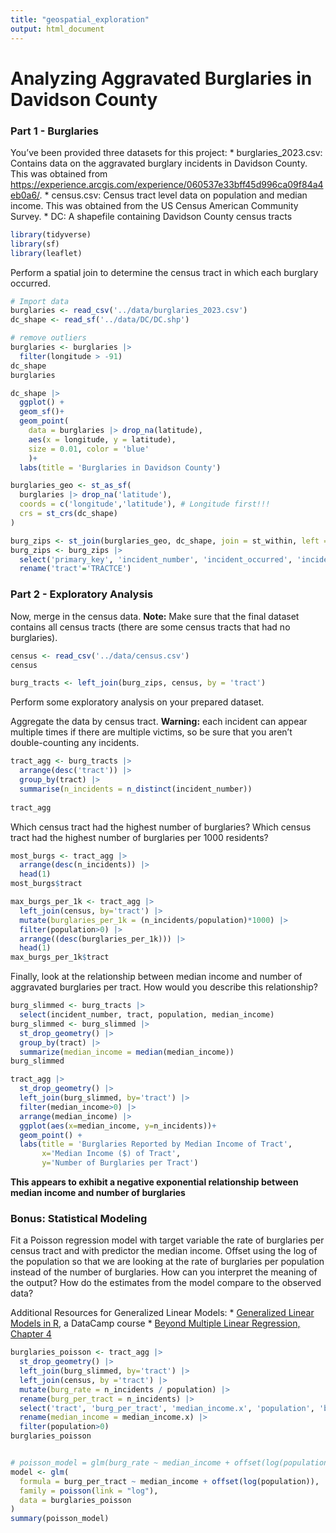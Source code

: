 ```yaml
---
title: "geospatial_exploration"
output: html_document
---
```


# Analyzing Aggravated Burglaries in Davidson County

### Part 1 - Burglaries

You've been provided three datasets for this project: \* burglaries_2023.csv: Contains data on the aggravated burglary incidents in Davidson County. This was obtained from <https://experience.arcgis.com/experience/060537e33bff45d996ca09f84a4eb0a6/>. \* census.csv: Census tract level data on population and median income. This was obtained from the US Census American Community Survey. \* DC: A shapefile containing Davidson County census tracts

```r
library(tidyverse) 
library(sf) 
library(leaflet)
```

Perform a spatial join to determine the census tract in which each burglary occurred.

```r
# Import data
burglaries <- read_csv('../data/burglaries_2023.csv')
dc_shape <- read_sf('../data/DC/DC.shp')

# remove outliers
burglaries <- burglaries |> 
  filter(longitude > -91)
dc_shape
burglaries
```

```r
dc_shape |> 
  ggplot() + 
  geom_sf()+
  geom_point(
    data = burglaries |> drop_na(latitude),
    aes(x = longitude, y = latitude),
    size = 0.01, color = 'blue'
    )+
  labs(title = 'Burglaries in Davidson County')
```

```r
burglaries_geo <- st_as_sf(
  burglaries |> drop_na('latitude'),
  coords = c('longitude','latitude'), # Longitude first!!!
  crs = st_crs(dc_shape)
)
```

```r
burg_zips <- st_join(burglaries_geo, dc_shape, join = st_within, left = FALSE)
burg_zips <- burg_zips |>
  select('primary_key', 'incident_number', 'incident_occurred', 'incident_reported', 'geometry', 'TRACTCE':'NAMELSAD', 'ALAND':'INTPTLON') |>
  rename('tract'='TRACTCE')
```

### Part 2 - Exploratory Analysis

Now, merge in the census data. **Note:** Make sure that the final dataset contains all census tracts (there are some census tracts that had no burglaries).

```r
census <- read_csv('../data/census.csv')
census
```

```r
burg_tracts <- left_join(burg_zips, census, by = 'tract')
```

Perform some exploratory analysis on your prepared dataset.

Aggregate the data by census tract. **Warning:** each incident can appear multiple times if there are multiple victims, so be sure that you aren't double-counting any incidents.

```r
tract_agg <- burg_tracts |> 
  arrange(desc('tract')) |> 
  group_by(tract) |> 
  summarise(n_incidents = n_distinct(incident_number))
  
tract_agg
```

Which census tract had the highest number of burglaries? Which census tract had the highest number of burglaries per 1000 residents?

```r
most_burgs <- tract_agg |> 
  arrange(desc(n_incidents)) |> 
  head(1)
most_burgs$tract
```

```r
max_burgs_per_1k <- tract_agg |> 
  left_join(census, by='tract') |> 
  mutate(burglaries_per_1k = (n_incidents/population)*1000) |> 
  filter(population>0) |> 
  arrange((desc(burglaries_per_1k))) |>
  head(1)
max_burgs_per_1k$tract
```

Finally, look at the relationship between median income and number of aggravated burglaries per tract. How would you describe this relationship?

```r
burg_slimmed <- burg_tracts |> 
  select(incident_number, tract, population, median_income)
burg_slimmed <- burg_slimmed |> 
  st_drop_geometry() |> 
  group_by(tract) |> 
  summarize(median_income = median(median_income))
burg_slimmed

tract_agg |>
  st_drop_geometry() |> 
  left_join(burg_slimmed, by='tract') |> 
  filter(median_income>0) |> 
  arrange(median_income) |> 
  ggplot(aes(x=median_income, y=n_incidents))+
  geom_point() + 
  labs(title = 'Burglaries Reported by Median Income of Tract',
       x='Median Income ($) of Tract', 
       y='Number of Burglaries per Tract')
```

**This appears to exhibit a negative exponential relationship between median income and number of burglaries**

### Bonus: Statistical Modeling

Fit a Poisson regression model with target variable the rate of burglaries per census tract and with predictor the median income. Offset using the log of the population so that we are looking at the rate of burglaries per population instead of the number of burglaries. How can you interpret the meaning of the output? How do the estimates from the model compare to the observed data?

Additional Resources for Generalized Linear Models: \* [Generalized Linear Models in R](https://app.datacamp.com/learn/courses/generalized-linear-models-in-r), a DataCamp course \* [Beyond Multiple Linear Regression, Chapter 4](https://bookdown.org/roback/bookdown-BeyondMLR/ch-poissonreg.html)

```r
burglaries_poisson <- tract_agg |>
  st_drop_geometry() |> 
  left_join(burg_slimmed, by='tract') |> 
  left_join(census, by ='tract') |> 
  mutate(burg_rate = n_incidents / population) |> 
  rename(burg_per_tract = n_incidents) |> 
  select('tract', 'burg_per_tract', 'median_income.x', 'population', 'burg_rate') |> 
  rename(median_income = median_income.x) |> 
  filter(population>0)
burglaries_poisson


# poisson_model = glm(burg_rate ~ median_income + offset(log(population)), family = poisson(link='log'), data = burglaries_poisson)
model <- glm(
  formula = burg_per_tract ~ median_income + offset(log(population)),
  family = poisson(link = "log"),
  data = burglaries_poisson
)
summary(poisson_model)
```

